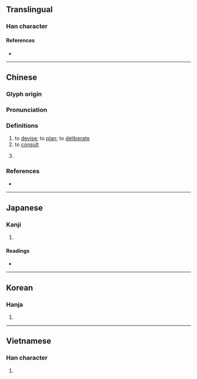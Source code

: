 {{also|恽}}
{{character info/new}}
==Translingual==

===Han character===
{{Han char|rn=61|rad=心|as=09|sn=12|four=97052|canj=PBJJ|ids=⿰忄軍}}

====References====
* {{Han ref|kx=0392.250|dkj=10857|dj=0728.090|hdz=42331.100|uh=60F2|ud=24818|bh=D940|bd=55616}}

----

==Chinese==
{{zh-forms|s=恽}}

===Glyph origin===
{{Han etym}}

===Pronunciation===
{{zh-pron
|m=yùn
|c=wan6,wan2
|mc=y
|oc=y
|cat=v,pn
}}

===Definitions===
{{zh-hanzi}}

# to [[devise]]; to [[plan]]; to [[deliberate]]
# to [[consult]]
# {{surname|zh}}
#: {{zh-x|^惲 ^代-英|{{w|Yun Daiying|'''Yun''' Daiying}}, early leader of the Communist Party of China}}

===References===
* {{R:yue:mfccd}}

----

==Japanese==

===Kanji===
{{ja-kanji|grade=|rs=心09}}

# {{rfdef|ja|sort=心09}}

====Readings====
* {{ja-readings|on=[[うん]] (un), [[きん]] (kin), [[ぎん]] (gin)|kun=[[あつい]] (atsui)}}

----

==Korean==

===Hanja===
{{ko-hanja|hangeul=운|eumhun=|rv=un|mr=un|y=wun}}

# {{rfdef|ko|sort=心09}}

----

==Vietnamese==

===Han character===
{{vi-hantu|[[uẩn]]|rs=心09}}

# {{rfdef|vi|sort=心09}}